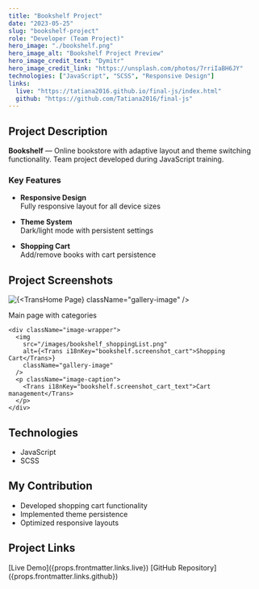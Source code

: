 ```yaml
---
title: "Bookshelf Project"
date: "2023-05-25"
slug: "bookshelf-project"
role: "Developer (Team Project)"
hero_image: "./bookshelf.png"
hero_image_alt: "Bookshelf Project Preview"
hero_image_credit_text: "Dymitr"
hero_image_credit_link: "https://unsplash.com/photos/7rriIaBH6JY"
technologies: ["JavaScript", "SCSS", "Responsive Design"]
links:
  live: "https://tatiana2016.github.io/final-js/index.html"
  github: "https://github.com/Tatiana2016/final-js"
---
```


<style>{`
  .project-container {
    max-width: 800px;
    margin: 0 auto;
    padding: 2rem;
    font-family: 'Roboto', sans-serif;
    line-height: 1.6;
  }
  .project-title {
    color: #2d3748;
    font-size: 2.5rem;
    margin-bottom: 1.5rem;
  }
  .project-section {
    margin: 2rem 0;
  }
  .tech-stack {
    display: flex;
    gap: 0.5rem;
    flex-wrap: wrap;
    margin: 1rem 0;
  }
  .project-links a {
    display: inline-block;
    margin-right: 1rem;
    padding: 0.5rem 1rem;
    background: #f0f0f0;
    border-radius: 4px;
    color: #3182ce;
    text-decoration: none;
    transition: all 0.3s ease;
  }
  .project-links a:hover {
    background: #e2e8f0;
  }
 .image-gallery {
    display: grid;
    gap: 1.5rem;
    margin: 2rem 0;
  }
  .image-wrapper {
    border-radius: 8px;
    overflow: hidden;
    box-shadow: 0 2px 8px rgba(0,0,0,0.1);
  }
  .gallery-image {
    width: 100%;
    height: auto;
    display: block;
    transition: transform 0.3s ease;
  }
  .gallery-image:hover {
    transform: scale(1.02);
  }
  .image-caption {
    text-align: center;
    margin-top: 0.5rem;
    font-size: 0.9rem;
    color: #666;
  }
`}</style>



<div className="project-container">

## <Trans i18nKey="bookshelf.description">Project Description</Trans>

**Bookshelf** — <Trans i18nKey="bookshelf.description_text">Online bookstore with adaptive layout and theme switching functionality. Team project developed during JavaScript training.</Trans>

### <Trans i18nKey="bookshelf.features">Key Features</Trans>

- **<Trans i18nKey="bookshelf.feature_responsive">Responsive Design</Trans>**  
  <Trans i18nKey="bookshelf.feature_responsive_1">Fully responsive layout for all device sizes</Trans>

- **<Trans i18nKey="bookshelf.feature_theming">Theme System</Trans>**  
  <Trans i18nKey="bookshelf.feature_theming_text">Dark/light mode with persistent settings</Trans>

- **<Trans i18nKey="bookshelf.feature_cart">Shopping Cart</Trans>**  
  <Trans i18nKey="bookshelf.feature_cart_text">Add/remove books with cart persistence</Trans>

## <Trans i18nKey="bookshelf.screenshots">Project Screenshots</Trans>
 <div className="image-gallery">
    <div className="image-wrapper">
      <img
        src="/images/bookshelf_homepage.png"
        alt={<Trans i18nKey="bookshelf.screenshot_home">Home Page</Trans>}
        className="gallery-image"
      />
      <p className="image-caption">
        <Trans i18nKey="bookshelf.screenshot_home_text">Main page with categories</Trans>
      </p>
    </div>
    
    <div className="image-wrapper">
      <img
        src="/images/bookshelf_shoppingList.png"
        alt={<Trans i18nKey="bookshelf.screenshot_cart">Shopping Cart</Trans>}
        className="gallery-image"
      />
      <p className="image-caption">
        <Trans i18nKey="bookshelf.screenshot_cart_text">Cart management</Trans>
      </p>
    </div>
  </div>

## <Trans i18nKey="bookshelf.technologies">Technologies</Trans>

<div className="tech-stack">

- JavaScript
- SCSS
</div>

## <Trans i18nKey="bookshelf.role">My Contribution</Trans>

- <Trans i18nKey="bookshelf.role_1">Developed shopping cart functionality</Trans>
- <Trans i18nKey="bookshelf.role_2">Implemented theme persistence</Trans>
- <Trans i18nKey="bookshelf.role_3">Optimized responsive layouts</Trans>

## <Trans i18nKey="bookshelf.links">Project Links</Trans>

<div className="project-links">
[Live Demo]({props.frontmatter.links.live})
[GitHub Repository]({props.frontmatter.links.github})
</div>

</div>